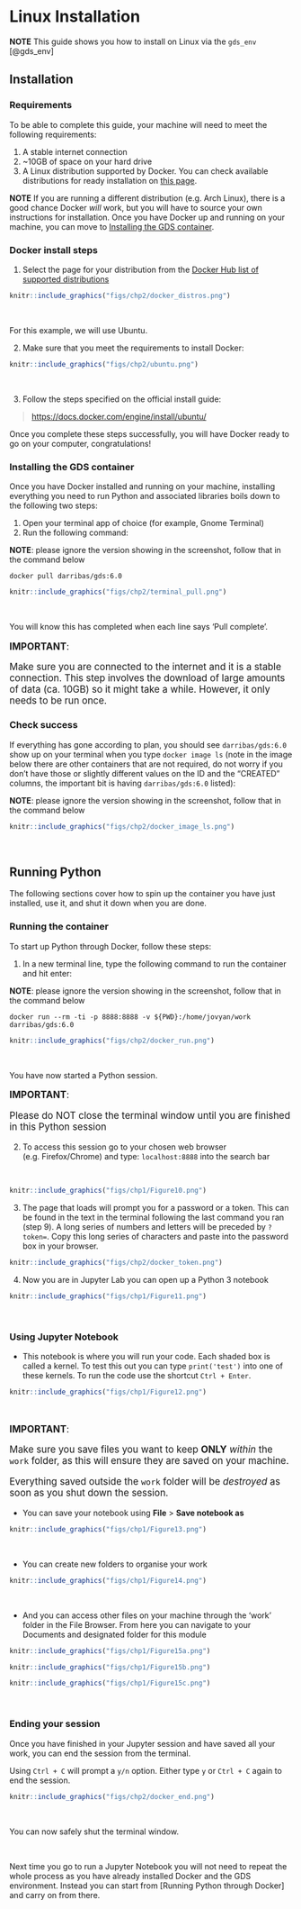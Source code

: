 # Linux Installation {#linux .unnumbered}

**NOTE** This guide shows you how to install on Linux via the `gds_env` [@gds_env]

## Installation {#linux_install .unnumbered}

### Requirements {.unlisted .unnumbered}

To be able to complete this guide, your machine will need to meet the following requirements:

1. A stable internet connection
2. ~10GB of space on your hard drive
3. A Linux distribution supported by Docker. You can check available distributions for ready installation on [this page](https://hub.docker.com/search?q=&type=edition&offering=community&operating_system=linux).

**NOTE** If you are running a different distribution (e.g. Arch Linux), there is a good chance Docker _will_ work, but you will have to source your own instructions for installation. Once you have Docker up and running on your machine, you can move to [Installing the GDS container].

### Docker install steps {.unlisted .unnumbered}

1. Select the page for your distribution from the [Docker Hub list of supported distributions](https://hub.docker.com/search?q=&type=edition&offering=community&operating_system=linux)

```r
knitr::include_graphics("figs/chp2/docker_distros.png")
```
<br>

For this example, we will use Ubuntu.

2. Make sure that you meet the requirements to install Docker:

```r
knitr::include_graphics("figs/chp2/ubuntu.png")
```
<br>

3. Follow the steps specified on the official install guide:

> [https://docs.docker.com/engine/install/ubuntu/](https://docs.docker.com/engine/install/ubuntu/)

Once you complete these steps successfully, you will have Docker ready to go on your computer, congratulations!

### Installing the GDS container {.unlisted .unnumbered}

Once you have Docker installed and running on your machine, installing everything you need to run Python and associated libraries boils down to the following two steps:

1. Open your terminal app of choice (for example, Gnome Terminal)
2. Run the following command:

**NOTE**: please ignore the version showing in the screenshot, follow that in
the command below

```shell
docker pull darribas/gds:6.0
```

```r
knitr::include_graphics("figs/chp2/terminal_pull.png")
```
<br>

You will know this has completed when each line says 'Pull complete'.

<div class="alert alert-info" style="font-size:120%">
<b>IMPORTANT</b>: <br>
    
Make sure you are connected to the internet and it is a stable connection. This step involves the download of large amounts of data (ca. 10GB) so it might take a while. However, it only needs to be run once.
   
</div>

### Check success {.unlisted .unnumbered}

If everything has gone according to plan, you should see `darribas/gds:6.0` show up on your terminal when you type `docker image ls` (note in the image below there are other containers that are not required, do not worry if you don't have those or slightly different values on the ID and the "CREATED" columns, the important bit is having `darribas/gds:6.0` listed):

**NOTE**: please ignore the version showing in the screenshot, follow that in
the command below

```r
knitr::include_graphics("figs/chp2/docker_image_ls.png")
```
<br>

## Running Python {#linux_run .unnumbered}

The following sections cover how to spin up the container you have just installed, use it, and shut it down when you are done.

### Running the container {.unlisted .unnumbered}

To start up Python through Docker, follow these steps:

1. In a new terminal line, type the following command to run the container and hit enter: 

**NOTE**: please ignore the version showing in the screenshot, follow that in
the command below

```shell
docker run --rm -ti -p 8888:8888 -v ${PWD}:/home/jovyan/work darribas/gds:6.0
```

```r
knitr::include_graphics("figs/chp2/docker_run.png")
```

<br>

You have now started a Python session. 


<div class="alert alert-info" style="font-size:120%">
<b>IMPORTANT</b>: <br>
    
Please do NOT close the terminal window until you are finished in this Python session
   
</div>

2. To access this session go to your chosen web browser (e.g. Firefox/Chrome) and type: `localhost:8888` into the search bar

<br>

```r
knitr::include_graphics("figs/chp1/Figure10.png")
```

3. The page that loads will prompt you for a password or a token. This can be found in the text in the terminal following the last command you ran (step 9). A long series of numbers and letters will be preceded by `?token=`. Copy this long series of characters and paste into the password box in your browser.

```r
knitr::include_graphics("figs/chp2/docker_token.png")
```


4. Now you are in Jupyter Lab you can open up a Python 3 notebook

```r
knitr::include_graphics("figs/chp1/Figure11.png")
```

<br>

### Using Jupyter Notebook {.unlisted .unnumbered}

- This notebook is where you will run your code. Each shaded box is called a kernel. To test this out you can type `print('test')` into one of these kernels. To run the code use the shortcut `Ctrl + Enter`.

```r
knitr::include_graphics("figs/chp1/Figure12.png")
```

<br>

<div class="alert alert-info" style="font-size:120%">
<b>IMPORTANT</b>: <br>
    
Make sure you save files you want to keep **ONLY** _within_ the `work` folder, as this will ensure they are saved on your machine.
    
Everything saved outside the `work` folder will be _destroyed_ as soon as you shut down the session.
   
</div>

- You can save your notebook using **File** > **Save notebook as**
```r
knitr::include_graphics("figs/chp1/Figure13.png")
```

<br>

- You can create new folders to organise your work
```r
knitr::include_graphics("figs/chp1/Figure14.png")
```

<br>

- And you can access other files on your machine through the 'work' folder in the File Browser. From here you can navigate to your Documents and designated folder for this module

```r
knitr::include_graphics("figs/chp1/Figure15a.png")
```

```r
knitr::include_graphics("figs/chp1/Figure15b.png")
```

```r
knitr::include_graphics("figs/chp1/Figure15c.png")
```
<br>

### Ending your session {.unlisted .unnumbered}

Once you have finished in your Jupyter session and have saved all your work, you can end the session from the terminal.

Using `Ctrl + C` will prompt a `y/n` option. Either type `y` or `Ctrl + C` again to end the session. 

```r
knitr::include_graphics("figs/chp2/docker_end.png")
```

<br>

You can now safely shut the terminal window.

<br>

Next time you go to run a Jupyter Notebook you will not need to repeat the whole process as you have already installed Docker and the GDS environment. Instead you can start from [Running Python through Docker] and carry on from there.
